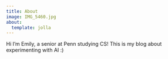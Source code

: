 ```yaml
---
title: About
image: IMG_5460.jpg
about:
  template: jolla
---
```


Hi I'm Emily, a senior at Penn studying CS! This is my blog about experimenting with AI :)